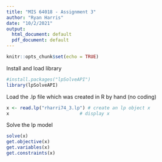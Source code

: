 ---
title: "MIS 64018 - Assignment 3"
author: "Ryan Harris"
date: "10/2/2021"
output:
  html_document: default
  pdf_document: default
---

```{r setup, include=FALSE}
knitr::opts_chunk$set(echo = TRUE)
```

Install and load library

```{r}
#install.packages("lpSolveAPI")
library(lpSolveAPI)
```

Load the .lp file which was created in R by hand (no coding)

```{r}
x <- read.lp("rharri74_3.lp") # create an lp object x
x                          # display x
```

Solve the lp model
```{r}
solve(x)
get.objective(x)
get.variables(x)
get.constraints(x)
```